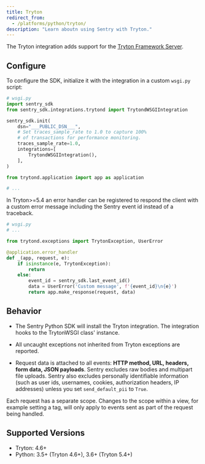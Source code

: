 ```yaml
---
title: Tryton
redirect_from:
  - /platforms/python/tryton/
description: "Learn aboutn using Sentry with Tryton."
---
```


The Tryton integration adds support for the [Tryton Framework Server](https://www.tryton.org/).

## Configure

To configure the SDK, initialize it with the integration in a custom `wsgi.py` script:

<SignInNote />

```python {filename:wsgi.py}
# wsgi.py
import sentry_sdk
from sentry_sdk.integrations.trytond import TrytondWSGIIntegration

sentry_sdk.init(
    dsn="___PUBLIC_DSN___",
    # Set traces_sample_rate to 1.0 to capture 100%
    # of transactions for performance monitoring.
    traces_sample_rate=1.0,
    integrations=[
        TrytondWSGIIntegration(),
    ],
)

from trytond.application import app as application

# ...
```

In Tryton>=5.4 an error handler can be registered to respond the client
with a custom error message including the Sentry event id instead of a traceback.

```python {filename:wsgi.py}
# wsgi.py
# ...

from trytond.exceptions import TrytonException, UserError

@application.error_handler
def _(app, request, e):
    if isinstance(e, TrytonException):
        return
    else:
        event_id = sentry_sdk.last_event_id()
        data = UserError('Custom message', f'{event_id}\n{e}')
        return app.make_response(request, data)
```

## Behavior

- The Sentry Python SDK will install the Tryton integration. The integration hooks to the TrytonWSGI class' instance.

- All uncaught exceptions not inherited from Tryton exceptions are reported.

- Request data is attached to all events: **HTTP method, URL, headers, form data, JSON payloads**. Sentry excludes raw bodies and multipart file uploads. Sentry also excludes personally identifiable information (such as user ids, usernames, cookies, authorization headers, IP addresses) unless you set `send_default_pii` to `True`.

Each request has a separate scope. Changes to the scope within a view, for example setting a tag, will only apply to events sent as part of the request being handled.

## Supported Versions

- Tryton: 4.6+
- Python: 3.5+ (Tryton 4.6+), 3.6+ (Tryton 5.4+)
